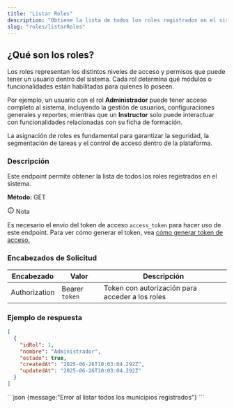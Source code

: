 ```yaml
---
title: "Listar Roles"
description: "Obtiene la lista de todos los roles registrados en el sistema."
slug: "roles/listarRoles"
---
```



<h2>¿Qué son los roles?</h2>

Los roles representan los distintos niveles de acceso y permisos que puede tener un usuario dentro del sistema. Cada rol determina qué módulos o funcionalidades están habilitadas para quienes lo poseen.

Por ejemplo, un usuario con el rol **Administrador** puede tener acceso completo al sistema, incluyendo la gestión de usuarios, configuraciones generales y reportes; mientras que un **Instructor** solo puede interactuar con funcionalidades relacionadas con su ficha de formación.

La asignación de roles es fundamental para garantizar la seguridad, la segmentación de tareas y el control de acceso dentro de la plataforma.

<h3>Descripción</h3>

Este endpoint permite obtener la lista de todos los roles registrados en el sistema.

<p>
  <strong>Método: </strong>
  <span class="sl-badge success small astro-avdet4wd">GET</span>
</p>

<Tabs>
  <TabItem label="Endpoint">
    <ApiEndpoint url={`${API_BASE_URL}/roles`} />
  </TabItem>
</Tabs>

<aside aria-label="Nota" class="starlight-aside starlight-aside--note">
  <p class="starlight-aside__title" aria-hidden="true">
    <svg
      aria-hidden="true"
      class="starlight-aside__icon astro-c6vsoqas"
      width="16"
      height="16"
      viewBox="0 0 24 24"
      fill="currentColor"
      style="--sl-icon-size: 1em;"
    >
      <path d="M12 11a1 1 0 0 0-1 1v4a1 1 0 0 0 2 0v-4a1 1 0 0 0-1-1Zm.38-3.92a1 1 0 0 0-.76 0 1 1 0 0 0-.33.21 1.15 1.15 0 0 0-.21.33 1 1 0 0 0 .21 1.09c.097.088.209.16.33.21A1 1 0 0 0 13 8a1 1 0 0 0-.29-.71 1 1 0 0 0-.33-.21ZM12 2a10 10 0 1 0 0 20 10 10 0 0 0 0-20Zm0 18a8 8 0 1 1 0-16.001A8 8 0 0 1 12 20Z"></path>
    </svg>
    Nota
  </p>
  Es necesario el envío del token de acceso <code>access_token</code> para hacer
  uso de este endpoint. Para ver cómo generar el token, vea <a href="/usuarios/login">cómo generar token de acceso.</a>
</aside>

<h3>Encabezados de Solicitud</h3>

| Encabezado    | Valor          | Descripción                                     |
| ------------- | -------------- | ----------------------------------------------- |
| Authorization | Bearer `token` | Token con autorización para acceder a los roles |

<h3>Ejemplo de respuesta</h3>

<Tabs>
  <TabItem label="Status 200">

```json
[
  {
    "idRol": 1,
    "nombre": "Administrador",
    "estado": true,
    "createdAt": "2025-06-26T10:03:04.292Z",
    "updatedAt": "2025-06-26T10:03:04.292Z"
  }
]
```

  </TabItem>

  <TabItem label="Status 400">
  ```json
  {message:"Error al listar todos los municipios  registrados"}
  ```
  </TabItem>
</Tabs>
